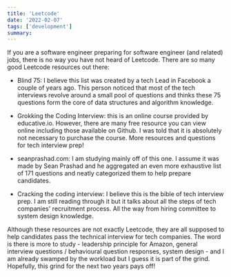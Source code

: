 ```yaml
---
title: 'Leetcode'
date: '2022-02-07'
tags: ['development']
summary:
---
```


If you are a software engineer preparing for software engineer (and related) jobs, there is no way you have not heard of Leetcode. There are so many good Leetcode resources out there:  

- Blind 75: I believe this list was created by a tech Lead in Facebook a couple of years ago. This person noticed that most of the tech interviews revolve around a small pool of questions and thinks these 75 questions form the core of data structures and algorithm knowledge.

- Grokking the Coding Interview: this is an online course provided by educative.io. However, there are many free resource you can view online including those available on Github. I was told that it is absolutely not necessary to purchase the course. More resources and questions for tech interview prep!

- seanprashad.com: I am studying mainly off of this one. I assume it was made by Sean Prashad and he aggregated an even more exhaustive list of 171 questions and neatly categorized them to help prepare candidates.

- Cracking the coding interview: I believe this is the bible of tech interview prep. I am still reading through it but it talks about all the steps of tech companies' recruitment process. All the way from hiring committee to system design knowledge.

Although these resources are not exactly Leetcode, they are all supposed to help candidates pass the technical interview for tech companies. The word is there is more to study - leadership principle for Amazon, general interview questions / behavioural question responses, system design - and I am already swamped by the workload but I guess it is part of the grind. Hopefully, this grind for the next two years pays off!